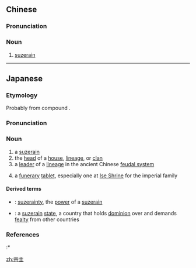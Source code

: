 ==Chinese==
{{zh-forms}}

===Pronunciation===
{{zh-pron
|m=zōngzhǔ
|cat=n
}}

===Noun===
{{zh-noun}}

# [[suzerain]]

----

==Japanese==
{{ja-kanjitab|そう|しゅ|yomi=o}}

===Etymology===
Probably from {{etyl|ltc|ja|sort=そうしゅ}} compound {{m|zh|宗主|tr=tsowng tsyu<sup>X</sup>|lit=clan master, lineage chief}}.

===Pronunciation===
{{ja-pron|yomi=kanon|そうしゅ|acc=1|acc_ref=DJR}}

===Noun===
{{ja-noun|そうしゅ}}

# a [[suzerain]] {{qualifier|a kind of leader}}
# the [[head]] of a [[house]], [[lineage]], or [[clan]]
# a [[leader]] of a [[lineage]] in the ancient Chinese [[feudal system]]
# {{lb|ja|sort=そうしゅ|Buddhism|religion}} a [[funerary]] [[tablet]], especially one at [[w:Ise Grand Shrine|Ise Shrine]] for the imperial family

====Derived terms====
{{der-top}}
* {{ja-r|宗主権|そうしゅけん}}: [[suzerainty]], the [[power]] of a [[suzerain]]
* {{ja-r|宗主国|そうしゅこく}}: a [[suzerain]] [[state]], a country that holds [[dominion]] over and demands [[fealty]] from other countries
{{der-bottom}}

===References===
<references/>
:* {{R:Kokugo Dai Jiten}}

[[zh:宗主]]